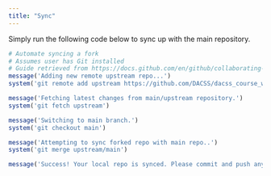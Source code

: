 ```yaml
---
title: "Sync"
---
```


Simply run the following code below to sync up with the main repository.

```r
# Automate syncing a fork
# Assumes user has Git installed
# Guide retrieved from https://docs.github.com/en/github/collaborating-with-issues-and-pull-requests/syncing-a-fork
message('Adding new remote upstream repo...')
system('git remote add upstream https://github.com/DACSS/dacss_course_website.git')

message('Fetching latest changes from main/upstream repository.')
system('git fetch upstream')

message('Switching to main branch.')
system('git checkout main')

message('Attempting to sync forked repo with main repo..')
system('git merge upstream/main')

message('Success! Your local repo is synced. Please commit and push any necessary changes.')
```


